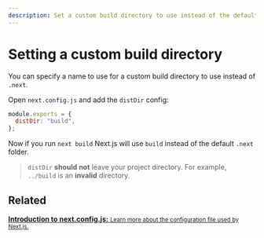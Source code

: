 ```yaml
---
description: Set a custom build directory to use instead of the default .next directory.
---
```


# Setting a custom build directory

You can specify a name to use for a custom build directory to use instead of `.next`.

Open `next.config.js` and add the `distDir` config:

```js
module.exports = {
  distDir: "build",
};
```

Now if you run `next build` Next.js will use `build` instead of the default `.next` folder.

> `distDir` **should not** leave your project directory. For example, `../build` is an **invalid** directory.

## Related

<div className="card">
  <a href="/docs/api-reference/next.config.js/introduction.md">
    <b>Introduction to next.config.js:</b>
    <small>Learn more about the configuration file used by Next.js.</small>
  </a>
</div>

